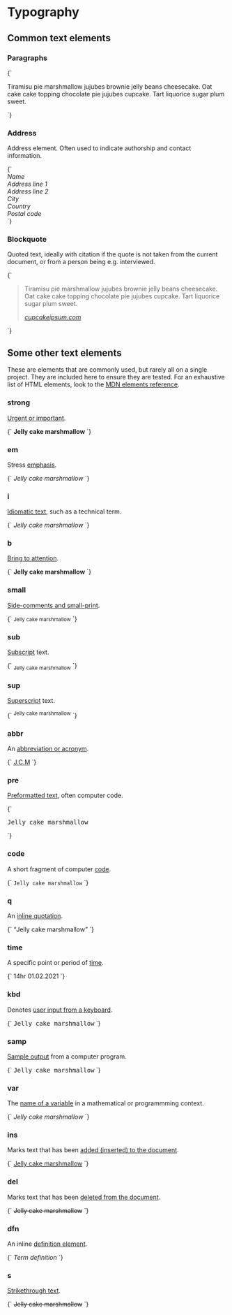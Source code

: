 
<Meta title="Base/Typography/Text" />

# Typography

## Common text elements

### Paragraphs

<Canvas>
  <Story name="p">
    {`
      <p>Tiramisu pie marshmallow jujubes brownie jelly beans cheesecake. Oat cake cake topping chocolate pie jujubes cupcake. Tart liquorice sugar plum sweet.</p>
    `}
  </Story>
</Canvas>

### Address

Address element. Often used to indicate authorship and contact information.

<Canvas>
  <Story name="Address">
    {`
      <address>
        Name<br/>
        Address line 1<br/>
        Address line 2<br/>
        City<br/>
        Country<br/>
        Postal code
      </address>
    `}
  </Story>
</Canvas>

### Blockquote

Quoted text, ideally with citation if the quote is not taken from the current document, or from a person being e.g. interviewed.

<Canvas>
  <Story name="Blockquote">
    {`
      <blockquote>
        <p>Tiramisu pie marshmallow jujubes brownie jelly beans cheesecake. Oat cake cake topping chocolate pie jujubes cupcake. Tart liquorice sugar plum sweet.</p>
        <cite><a href="http://www.cupcakeipsum.com">cupcakeipsum.com</a></cite>
      </blockquote>
    `}
  </Story>
</Canvas>

## Some other text elements

These are elements that are commonly used, but rarely all on a single project. They are included here to ensure they are tested. For an exhaustive list of HTML elements, look to the [MDN elements reference](https://developer.mozilla.org/en-US/docs/Web/HTML/Element).

### strong

[Urgent or important](https://developer.mozilla.org/en-US/docs/Web/HTML/Element/string).

<Canvas>
  <Story name="Strong">
    {`
      <strong>Jelly cake marshmallow</strong>
    `}
  </Story>
</Canvas>

### em

Stress [emphasis](https://developer.mozilla.org/en-US/docs/Web/HTML/Element/em).

<Canvas>
  <Story name="em">
    {`
      <em>Jelly cake marshmallow</em>
    `}
  </Story>
</Canvas>

### i

[Idiomatic text](https://developer.mozilla.org/en-US/docs/Web/HTML/Element/i), such as a technical term.

<Canvas>
  <Story name="i">
    {`
      <i>Jelly cake marshmallow</i>
    `}
  </Story>
</Canvas>

### b

[Bring to attention](https://developer.mozilla.org/en-US/docs/Web/HTML/Element/b).

<Canvas>
  <Story name="b">
    {`
      <b>Jelly cake marshmallow</b>
    `}
  </Story>
</Canvas>

### small

[Side-comments and small-print](https://developer.mozilla.org/en-US/docs/Web/HTML/Element/small).

<Canvas>
  <Story name="small">
    {`
      <small>Jelly cake marshmallow</small>
    `}
  </Story>
</Canvas>

### sub

[Subscript](https://developer.mozilla.org/en-US/docs/Web/HTML/Element/sub) text.

<Canvas>
  <Story name="sub">
    {`
      <sub>Jelly cake marshmallow</sub>
    `}
  </Story>
</Canvas>

### sup

[Superscript](https://developer.mozilla.org/en-US/docs/Web/HTML/Element/sup) text.

<Canvas>
  <Story name="sup">
    {`
      <sup>Jelly cake marshmallow</sup>
    `}
  </Story>
</Canvas>

### abbr

An [abbreviation or acronym](https://developer.mozilla.org/en-US/docs/Web/HTML/Element/abbr).

<Canvas>
  <Story name="abbr">
    {`
      <abbr title="Jelly Cake Marshmallow">J.C.M</abbr>
    `}
  </Story>
</Canvas>

### pre

[Preformatted text](https://developer.mozilla.org/en-US/docs/Web/HTML/Element/pre), often computer code.

<Canvas>
  <Story name="pre">
    {`
      <pre>Jelly cake marshmallow</pre>
    `}
  </Story>
</Canvas>

### code

A short fragment of computer [code](https://developer.mozilla.org/en-US/docs/Web/HTML/Element/code).

<Canvas>
  <Story name="code">
    {`
      <code>Jelly cake marshmallow</code>
    `}
  </Story>
</Canvas>

### q

An [inline quotation](https://developer.mozilla.org/en-US/docs/Web/HTML/Element/q).

<Canvas>
  <Story name="q">
    {`
      <q>Jelly cake marshmallow</q>
    `}
  </Story>
</Canvas>

### time

A specific point or period of [time](https://developer.mozilla.org/en-US/docs/Web/HTML/Element/time).

<Canvas>
  <Story name="time">
    {`
      <time datetime="2021-02-01T14:00:00">14hr 01.02.2021</time>
    `}
  </Story>
</Canvas>

### kbd

Denotes [user input from a keyboard](https://developer.mozilla.org/en-US/docs/Web/HTML/Element/kbd).

<Canvas>
  <Story name="kbd">
    {`
      <kbd>Jelly cake marshmallow</kbd>
    `}
  </Story>
</Canvas>

### samp

[Sample output](https://developer.mozilla.org/en-US/docs/Web/HTML/Element/samp) from a computer program.

<Canvas>
  <Story name="samp">
    {`
      <samp>Jelly cake marshmallow</samp>
    `}
  </Story>
</Canvas>

### var

The [name of a variable](https://developer.mozilla.org/en-US/docs/Web/HTML/Element/var) in a mathematical or programmming context.

<Canvas>
  <Story name="var">
    {`
      <var>Jelly cake marshmallow</var>
    `}
  </Story>
</Canvas>

### ins

Marks text that has been [added (inserted) to the document](https://developer.mozilla.org/en-US/docs/Web/HTML/Element/ins).

<Canvas>
  <Story name="ins">
    {`
      <ins>Jelly cake marshmallow</ins>
    `}
  </Story>
</Canvas>

### del

Marks text that has been [deleted from the document](https://developer.mozilla.org/en-US/docs/Web/HTML/Element/del).

<Canvas>
  <Story name="del">
    {`
      <del>Jelly cake marshmallow</del>
    `}
  </Story>
</Canvas>

### dfn

An inline [definition element](https://developer.mozilla.org/en-US/docs/Web/HTML/Element/dfn).

<Canvas>
  <Story name="dfn">
    {`
      <dfn title="Term being defined">Term definition</dfn>
    `}
  </Story>
</Canvas>

### s

[Strikethrough text](https://developer.mozilla.org/en-US/docs/Web/HTML/Element/s).

<Canvas>
  <Story name="s">
    {`
      <s>Jelly cake marshmallow</s>
    `}
  </Story>
</Canvas>
